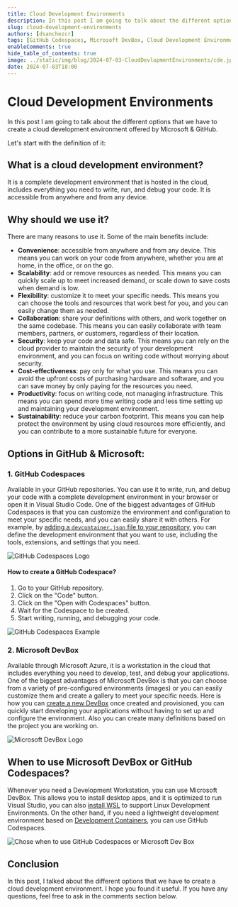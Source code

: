 ```yaml
---
title: Cloud Development Environments 
description: In this post I am going to talk about the different options that we have to create a cloud development environment.
slug: cloud-development-environments
authors: [dsanchezcr]
tags: [GitHub Codespaces, Microsoft DevBox, Cloud Development Environments]
enableComments: true
hide_table_of_contents: true
image: ../static/img/blog/2024-07-03-CloudDevlopmentEnvironments/cde.jpeg
date: 2024-07-03T18:00
---
```


# Cloud Development Environments

In this post I am going to talk about the different options that we have to create a cloud development environment offered by Microsoft & GitHub.

<!--truncate-->

Let's start with the definition of it:

## What is a cloud development environment?

It is a complete development environment that is hosted in the cloud, includes everything you need to write, run, and debug your code. It is accessible from anywhere and from any device.

## Why should we use it?

There are many reasons to use it. Some of the main benefits include:

- **Convenience**: accessible from anywhere and from any device. This means you can work on your code from anywhere, whether you are at home, in the office, or on the go.
- **Scalability**: add or remove resources as needed. This means you can quickly scale up to meet increased demand, or scale down to save costs when demand is low.
- **Flexibility**: customize it to meet your specific needs. This means you can choose the tools and resources that work best for you, and you can easily change them as needed.
- **Collaboration**: share your definitions with others, and work together on the same codebase. This means you can easily collaborate with team members, partners, or customers, regardless of their location.
- **Security**: keep your code and data safe. This means you can rely on the cloud provider to maintain the security of your development environment, and you can focus on writing code without worrying about security.
- **Cost-effectiveness**: pay only for what you use. This means you can avoid the upfront costs of purchasing hardware and software, and you can save money by only paying for the resources you need.
- **Productivity**: focus on writing code, not managing infrastructure. This means you can spend more time writing code and less time setting up and maintaining your development environment.
- **Sustainability**: reduce your carbon footprint. This means you can help protect the environment by using cloud resources more efficiently, and you can contribute to a more sustainable future for everyone.

## Options in GitHub & Microsoft:

### 1. GitHub Codespaces

Available in your GitHub repositories. You can use it to write, run, and debug your code with a complete development environment in your browser or open it in Visual Studio Code. One of the biggest advantages of GitHub Codespaces is that you can customize the environment and configuration to meet your specific needs, and you can easily share it with others. For example, by [adding a `devcontainer.json` file to your repository](https://docs.github.com/codespaces/setting-up-your-project-for-codespaces/adding-a-dev-container-configuration/introduction-to-dev-containers#using-the-default-dev-container-configuration), you can define the development environment that you want to use, including the tools, extensions, and settings that you need. 

![GitHub Codespaces Logo](../static/img/blog/2024-07-03-CloudDevlopmentEnvironments/GitHubCodespaces.png)

#### How to create a GitHub Codespace?

1. Go to your GitHub repository.
2. Click on the "Code" button.
3. Click on the "Open with Codespaces" button.
4. Wait for the Codespace to be created.
5. Start writing, running, and debugging your code.

![GitHub Codespaces Example](../static/img/blog/2024-07-03-CloudDevlopmentEnvironments/CreateGHCodespaces.jpg)

### 2. Microsoft DevBox

Available through Microsoft Azure, it is a workstation in the cloud that includes everything you need  to develop, test, and debug your applications. One of the biggest advantages of Microsoft DevBox is that you can choose from a variety of pre-configured environments (images) or you can easily customize them and create a gallery to meet your specific needs. Here is how you can [create a new DevBox](https://docs.microsoft.com/azure/dev-box/quickstart-create-dev-box) once created and provisioned, you can quickly start developing your applications without having to set up and configure the environment. Also you can create many definitions based on the project you are working on.

![Microsoft DevBox Logo](../static/img/blog/2024-07-03-CloudDevlopmentEnvironments/DevBox.png)

## When to use Microsoft DevBox or GitHub Codespaces?

Whenever you need a Development Workstation, you can use Microsoft DevBox. This allows you to install desktop apps, and it is optimized to run Visual Studio, you can also [install WSL](https://learn.microsoft.com/windows/wsl/install) to support Linux Development Environments. On the other hand, if you need a lightweight development environment based on [Development Containers](https://containers.dev), you can use GitHub Codespaces. 

![Chose when to use GitHub Codespaces or Microsoft Dev Box](../static/img/blog/2024-07-03-CloudDevlopmentEnvironments/ChoseCDE.jpg)

## Conclusion

In this post, I talked about the different options that we have to create a cloud development environment. I hope you found it useful. If you have any questions, feel free to ask in the comments section below. 